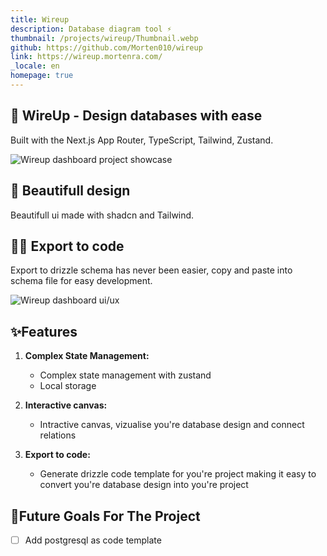 ```yaml
---
title: Wireup
description: Database diagram tool ⚡
thumbnail: /projects/wireup/Thumbnail.webp
github: https://github.com/Morten010/wireup
link: https://wireup.mortenra.com/
_locale: en
homepage: true
---
```


## 🍾 WireUp - Design databases with ease

Built with the Next.js App Router, TypeScript, Tailwind, Zustand. 

![Wireup dashboard project showcase](/projects/wireup/showcase.webp)

## 🎨 Beautifull design

Beautifull ui made with shadcn and Tailwind.

## 🧑‍💻 Export to code

Export to drizzle schema has never been easier, copy and paste into schema file for easy development.

![Wireup dashboard ui/ux](/projects/wireup/export.webp)


## ✨Features

1. **Complex State Management:**
   - Complex state management with zustand
   - Local storage

2. **Interactive canvas:**
   - Intractive canvas, vizualise you're database design and connect relations

2. **Export to code:**
   - Generate drizzle code template for you're project making it easy to convert you're database design into you're project

## 🚀Future Goals For The Project
- [ ] Add postgresql as code template